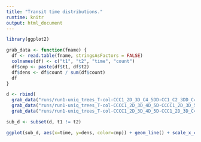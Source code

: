 ```yaml
---
title: "Transit time distributions."
runtime: knitr
output: html_document
---
```


```r

library(ggplot2)

grab_data <- function(fname) {
  df <- read.table(fname, stringsAsFactors = FALSE)
  colnames(df) <- c("t1", "t2", "time", "count")
  df$cmp <- paste(df$t1, df$t2)
  df$dens <- df$count / sum(df$count)
  df
}

d <- rbind(
  grab_data("runs/run1-uniq_trees_T-col-CCC1_2D_3D_C4_5DD-CC1_C2_3DD_C4_5DD.tab"),
  grab_data("runs/run1-uniq_trees_T-col-CCCC1_2D_3D_4D_5D-CCCC1_2D_3D_5D_4D.tab"),
  grab_data("runs/run1-uniq_trees_T-col-CCCC1_2D_3D_4D_5D-CCC1_2D_3D_C4_5DD.tab"))

sub_d <- subset(d, t1 != t2)

ggplot(sub_d, aes(x=time, y=dens, color=cmp)) + geom_line() + scale_x_continuous(limits=c(0,100))
```
